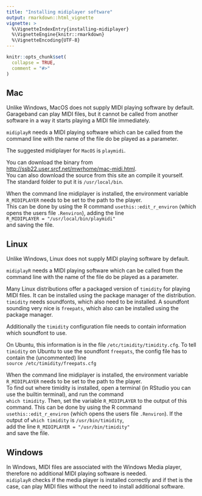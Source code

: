 ```yaml
---
title: "Installing midiplayer software"
output: rmarkdown::html_vignette
vignette: >
  %\VignetteIndexEntry{installing-midiplayer}
  %\VignetteEngine{knitr::rmarkdown}
  %\VignetteEncoding{UTF-8}
---
```


```r
knitr::opts_chunk$set(
  collapse = TRUE,
  comment = "#>"
)
```


## Mac

Unlike Windows, MacOS does not supply MIDI playing software by default. 
Garageband can play MIDI files, but it cannot be called from another software
in a way it starts playing a MIDI file immediately. 

`midiplayR` needs a MIDI playing software which can be called from
the command line with the name of the file do be played
as a parameter.

The suggested midiplayer for `MacOS` is `playmidi`.

You can download the binary from 
[http://ssb22.user.srcf.net/mwrhome/mac-midi.html](http://ssb22.user.srcf.net/mwrhome/mac-midi.html).   
You can also download the source from this site an compile it yourself.    
The standard folder to put it is `/usr/local/bin`.

When the command line midiplayer is installed,
the environment variable `R_MIDIPLAYER` needs to be set to
the path to the player.    
This can be done by using the R command 
`usethis::edit_r_environ` (which opens the users file
`.Renviron`), adding the  line     
`R_MIDIPLAYER = "/usr/local/bin/playmidi"`     
and saving the file.

## Linux

Unlike Windows, Linux does not supply MIDI playing software by default. 

`midiplayR` needs a MIDI playing software which can be called from
the command line with the name of the file do be played
as a parameter.

Many Linux distributions offer a packaged version of `timidity` for 
playing MIDI files. It can be installed using the package manager of 
the distribution. `timidity` needs soundfonts, which also need to be
installed. A soundfont sounding very nice is `freepats`, which also can be 
installed using the package manager.

Additionally the `timidity` configuration file needs to contain
information which soundfont to use.

On Ubuntu, this information is in the file `/etc/timidity/timidity.cfg`.
To tell `timidity` on Ubuntu to use the soundfont `freepats`, the config file
has to contain the (uncommented) line   
`source /etc/timidity/freepats.cfg`

When the command line midiplayer is installed,
the environment variable `R_MIDIPLAYER` needs to be set to
the path to the player.       
To find out where timidity is installed, open a terminal
(in RStudio you can use the builtin terminal), and run the command    
`which timidity`.
Then, set the variable `R_MIDIPLAYER` to the output
of this command.
This can be done by using the R command 
`usethis::edit_r_environ` (which opens the users file
`.Renviron`). If the output of `which timidity` is
`/usr/bin/timidity`,       
add the line
`R_MIDIPLAYER = "/usr/bin/timidity"`     
and save the file.


## Windows

In Windows, MIDI files are associated with the Windows Media player, therefore
no additional MIDI playing software is needed.      
`midiplayR` checks if the media player is installed correctly and
if thet is the case, can play MIDI files without the need to install
additional software.


